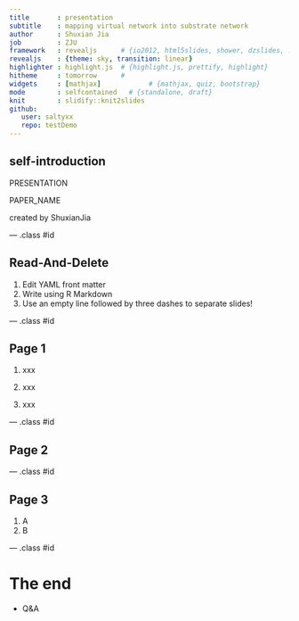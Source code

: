 ```yaml
---
title       : presentation
subtitle    : mapping virtual network into substrate network
author      : Shuxian Jia
job         : ZJU
framework   : revealjs      # {io2012, html5slides, shower, dzslides, ...}
revealjs    : {theme: sky, transition: linear}
highlighter : highlight.js  # {highlight.js, prettify, highlight}
hitheme     : tomorrow      # 
widgets     : [mathjax]            # {mathjax, quiz, bootstrap}
mode        : selfcontained   # {standalone, draft}
knit        : slidify::knit2slides
github:
   user: saltyxx
   repo: testDemo
---
```


## self-introduction
PRESENTATION

PAPER_NAME

created by ShuxianJia

--- .class #id 

## Read-And-Delete

1. Edit YAML front matter
2. Write using R Markdown
3. Use an empty line followed by three dashes to separate slides!

--- .class #id 

## Page 1
1. xxx

2. xxx

3. xxx

--- .class #id

## Page 2


--- .class #id

## Page 3
1. A
2. B

--- .class #id

# The end

- Q&A








